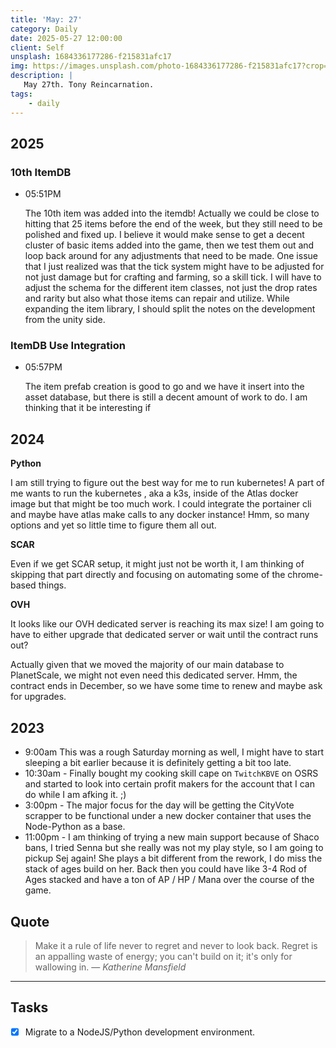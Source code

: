 ```yaml
---
title: 'May: 27'
category: Daily
date: 2025-05-27 12:00:00
client: Self
unsplash: 1684336177286-f215831afc17
img: https://images.unsplash.com/photo-1684336177286-f215831afc17?crop=entropy&cs=srgb&fm=jpg&ixid=MnwzNjM5Nzd8MHwxfHJhbmRvbXx8fHx8fHx8fDE2ODE3NDg2ODY&ixlib=rb-4.0.3&q=85
description: |
   May 27th. Tony Reincarnation.
tags:
    - daily
---
```


## 2025

### 10th ItemDB

-   05:51PM

    The 10th item was added into the itemdb!
    Actually we could be close to hitting that 25 items before the end of the week, but they still need to be polished and fixed up.
    I believe it would make sense to get a decent cluster of basic items added into the game, then we test them out and loop back around for any adjustments that need to be made.
    One issue that I just realized was that the tick system might have to be adjusted for not just damage but for crafting and farming, so a skill tick.
    I will have to adjust the schema for the different item classes, not just the drop rates and rarity but also what those items can repair and utilize.
    While expanding the item library, I should split the notes on the development from the unity side.


### ItemDB Use Integration

-   05:57PM

    The item prefab creation is good to go and we have it insert into the asset database, but there is still a decent amount of work to do.
    I am thinking that it be interesting if 

## 2024

**Python**

I am still trying to figure out the best way for me to run kubernetes!
A part of me wants to run the kubernetes , aka a k3s, inside of the Atlas docker image but that might be too much work.
I could integrate the portainer cli and maybe have atlas make calls to any docker instance! Hmm, so many options and yet so little time to figure them all out.


**SCAR**

Even if we get SCAR setup, it might just not be worth it, I am thinking of skipping that part directly and focusing on automating some of the chrome-based things.

**OVH**

It looks like our OVH dedicated server is reaching its max size!
I am going to have to either upgrade that dedicated server or wait until the contract runs out?

Actually given that we moved the majority of our main database to PlanetScale, we might not even need this dedicated server.
Hmm, the contract ends in December, so we have some time to renew and maybe ask for upgrades.

## 2023

- 9:00am This was a rough Saturday morning as well, I might have to start sleeping a bit earlier because it is definitely getting a bit too late.
- 10:30am - Finally bought my cooking skill cape on `TwitchKBVE` on OSRS and started to look into certain profit makers for the account that I can do while I am afking it. ;)
- 3:00pm - The major focus for the day will be getting the CityVote scrapper to be functional under a new docker container that uses the Node-Python as a base.
- 11:00pm - I am thinking of trying a new main support because of Shaco bans, I tried Senna but she really was not my play style, so I am going to pickup Sej again! She plays a bit different from the rework, I do miss the stack of ages build on her. Back then you could have like 3-4 Rod of Ages stacked and have a ton of AP / HP / Mana over the course of the game.

## Quote

> Make it a rule of life never to regret and never to look back. Regret is an appalling waste of energy; you can't build on it; it's only for wallowing in.
> — <cite>Katherine Mansfield</cite>

---

## Tasks

- [x] Migrate to a NodeJS/Python development environment.